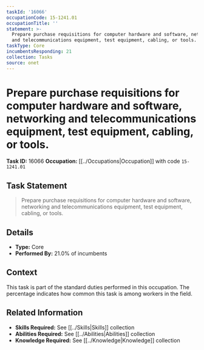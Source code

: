 ```yaml
---
taskId: '16066'
occupationCode: 15-1241.01
occupationTitle: ''
statement: >-
  Prepare purchase requisitions for computer hardware and software, networking
  and telecommunications equipment, test equipment, cabling, or tools.
taskType: Core
incumbentsResponding: 21
collection: Tasks
source: onet
---
```

# Prepare purchase requisitions for computer hardware and software, networking and telecommunications equipment, test equipment, cabling, or tools.

**Task ID:** 16066
**Occupation:** [[../Occupations|Occupation]] with code `15-1241.01`

## Task Statement

> Prepare purchase requisitions for computer hardware and software, networking and telecommunications equipment, test equipment, cabling, or tools.

## Details

- **Type:** Core
- **Performed By:** 21.0% of incumbents

## Context

This task is part of the standard duties performed in this occupation. The percentage indicates how common this task is among workers in the field.

## Related Information

- **Skills Required:** See [[../Skills|Skills]] collection
- **Abilities Required:** See [[../Abilities|Abilities]] collection
- **Knowledge Required:** See [[../Knowledge|Knowledge]] collection
